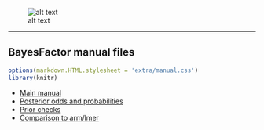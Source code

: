 <!--
%\VignetteEngine{knitr::knitr}
%\VignetteIndexEntry{Vignette menu}
\usepackage[utf8]{inputenc}
-->

![alt text](extra/logo.png)

------


BayesFactor manual files
------

```r
options(markdown.HTML.stylesheet = 'extra/manual.css')
library(knitr)
```

* [Main manual](manual.html)
* [Posterior odds and probabilities](odds_probs.html)
* [Prior checks](priors.html)
* [Comparison to arm/lmer](compare_lme4.html)

